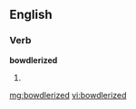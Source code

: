 ==English==

===Verb===
'''bowdlerized'''

# {{past of|[[bowdlerize]]}}

[[mg:bowdlerized]]
[[vi:bowdlerized]]